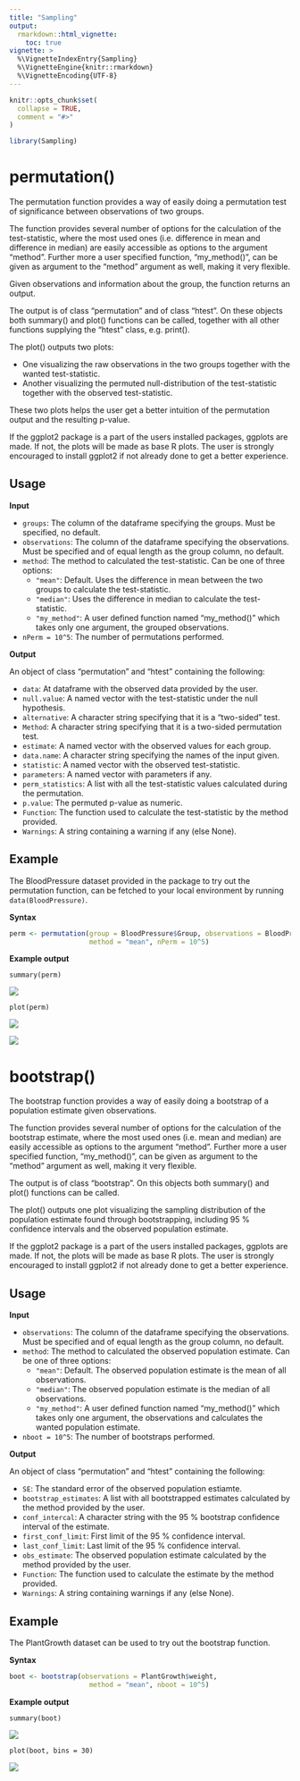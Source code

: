 ```yaml
---
title: "Sampling"
output: 
  rmarkdown::html_vignette:
    toc: true
vignette: >
  %\VignetteIndexEntry{Sampling}
  %\VignetteEngine{knitr::rmarkdown}
  %\VignetteEncoding{UTF-8}
---
```


```r
knitr::opts_chunk$set(
  collapse = TRUE,
  comment = "#>"
)
```

```r
library(Sampling)
```

# permutation()

The permutation function provides a way of easily doing a permutation test of significance between observations of two groups. 

The function provides several number of options for the calculation of the test-statistic, where the most used ones (i.e. difference in mean and difference in median) are easily accessible as options to the argument "method". Further more a user specified function, "my_method()", can be given as argument to the "method" argument as well, making it very flexible. 

Given observations and information about the group, the function returns an output.  

The output is of class "permutation" and of class "htest". On these objects both summary() and plot() functions can be called, together with all other functions supplying the "htest" class, e.g. print(). 

The plot() outputs two plots: 
 
  - One visualizing the raw observations in the two groups together with the wanted test-statistic. 
  - Another visualizing the permuted null-distribution of the test-statistic together with the observed test-statistic. 
  
These two plots helps the user get a better intuition of the permutation output and the resulting p-value. 

If the ggplot2 package is a part of the users installed packages, ggplots are made. If not, the plots will be made as base R plots. The user is strongly encouraged to install ggplot2 if not already done to get a better experience.

## Usage

**Input**

 - `groups`: The column of the dataframe specifying the groups. Must be specified, no default. 
 - `observations`: The column of the dataframe specifying the observations. Must be specified and of equal length as the group column, no default. 
 - `method`: The method to calculated the test-statistic. Can be one of three options: 
    - `"mean"`: Default. Uses the difference in mean between the two groups to calculate the test-statistic.
    - `"median"`: Uses the difference in median to calculate the test-statistic.
    - `"my_method"`: A user defined function named "my_method()" which takes only one argument, the grouped observations.
 - `nPerm = 10^5`: The number of permutations performed. 

**Output**

An object of class "permutation" and "htest" containing the following: 

 - `data`: At dataframe with the observed data provided by the user. 
 - `null.value`: A named vector with the test-statistic under the null hypothesis.
 - `alternative`: A character string specifying that it is a "two-sided" test.
 - `Method`: A character string specifying that it is a two-sided permutation test.
 - `estimate`: A named vector with the observed values for each group. 
 - `data.name`: A character string specifying the names of the input given. 
 - `statistic`: A named vector with the observed test-statistic.
 - `parameters`: A named vector with parameters if any. 
 - `perm_statistics`: A list with all the test-statistic values calculated during the permutation. 
 - `p.value`: The permuted p-value as numeric.
 - `Function`: The function used to calculate the test-statistic by the method provided.
 - `Warnings`: A string containing a warning if any (else None).

## Example

The BloodPressure dataset provided in the package to try out the permutation function, can be fetched to your local environment by running `data(BloodPressure)`.

**Syntax**

```r
perm <- permutation(group = BloodPressure$Group, observations = BloodPressure$Blood_pressure, 
                    method = "mean", nPerm = 10^5)
```

**Example output**

`summary(perm)`

![](../Summary.png)

`plot(perm)`

![](../Obs_plot.png)

![](../null_dist.png)


# bootstrap()

The bootstrap function provides a way of easily doing a bootstrap of a population estimate given observations. 

The function provides several number of options for the calculation of the bootstrap estimate, where the most used ones (i.e. mean and median) are easily accessible as options to the argument "method". Further more a user specified function, "my_method()", can be given as argument to the "method" argument as well, making it very flexible. 

The output is of class "bootstrap". On this objects both summary() and plot() functions can be called. 

The plot() outputs one plot visualizing the sampling distribution of the population estimate found through bootstrapping, including 95 % confidence intervals and the observed population estimate.  

If the ggplot2 package is a part of the users installed packages, ggplots are made. If not, the plots will be made as base R plots. The user is strongly encouraged to install ggplot2 if not already done to get a better experience.

## Usage

**Input**

 - `observations`: The column of the dataframe specifying the observations. Must be specified and of equal length as the group column, no default. 
 - `method`: The method to calculated the observed population estimate. Can be one of three options: 
    - `"mean"`: Default. The observed population estimate is the mean of all observations. 
    - `"median"`: The observed population estimate is the median of all observations.
    - `"my_method"`: A user defined function named "my_method()" which takes only one argument, the observations and calculates the wanted population estimate. 
 - `nboot = 10^5`: The number of bootstraps performed. 
 
**Output**

An object of class "permutation" and "htest" containing the following: 

 - `SE`: The standard error of the observed population estiamte.
 - `bootstrap_estimates`: A list with all bootstrapped estimates calculated by the method provided by the user. 
 - `conf_intercal`: A character string with the 95 % bootstrap confidence interval of the estimate.
 - `first_conf_limit`: First limit of the 95 % confidence interval.
 - `last_conf_limit`: Last limit of the 95 % confidence interval.
 - `obs_estimate`: The observed population estimate calculated by the method provided by the user. 
 - `Function`: The function used to calculate the estimate by the method provided. 
 - `Warnings`: A string containing warnings if any (else None).

## Example

The PlantGrowth dataset can be used to try out the bootstrap function. 

**Syntax**

```r
boot <- bootstrap(observations = PlantGrowth$weight, 
                    method = "mean", nboot = 10^5)
```

**Example output**

`summary(boot)`

![](../summary_boot.png)

`plot(boot, bins = 30)`

![](../example_ggplot.png)
